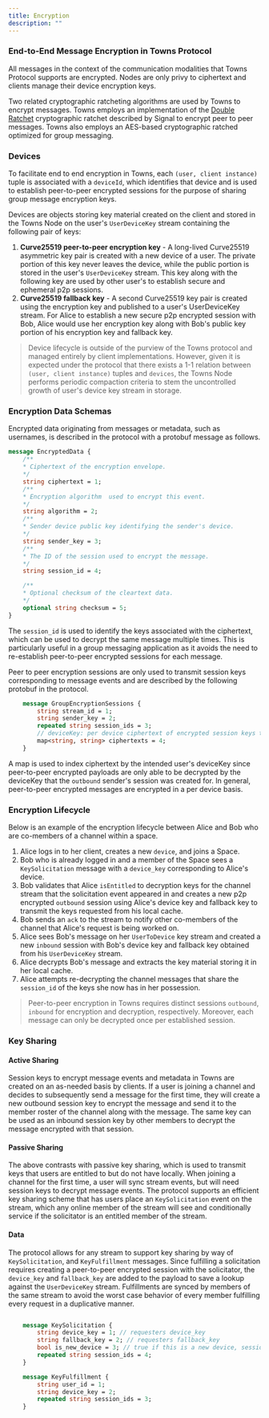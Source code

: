 ```yaml
---
title: Encryption
description: ""
---
```


### End-to-End Message Encryption in Towns Protocol

All messages in the context of the communication modalities that Towns Protocol supports are encrypted. Nodes are only privy to ciphertext and clients manage their device encryption keys.

Two related cryptographic ratcheting algorithms are used by Towns to encrypt messages. Towns employs an implementation of the [Double Ratchet](https://signal.org/docs/specifications/doubleratchet/) cryptographic ratchet described by Signal to encrypt peer to peer messages. Towns also employs an AES-based cryptographic ratched optimized for group messaging.

### Devices

To facilitate end to end encryption in Towns, each `(user, client instance)` tuple is associated with a `deviceId`, which identifies that device and is used to establish peer-to-peer encrypted sessions for the purpose of sharing group message encryption keys.

Devices are objects storing key material created on the client and stored in the Towns Node on the user's `UserDeviceKey` stream containing the following pair of keys:

1. **Curve25519 peer-to-peer encryption key** - A long-lived Curve25519 asymmetric key pair is created with a new device of a user. The private portion of this key never leaves the device, while the public portion is stored in the user's `UserDeviceKey` stream. This key along with the following key are used by other user's to establish secure and ephemeral p2p sessions.
2. **Curve25519 fallback key** - A second Curve25519 key pair is created using the encryption key and published to a user's UserDeviceKey stream. For Alice to establish a new secure p2p encrypted session with Bob, Alice would use her encryption key along with Bob's public key portion of his encryption key and fallback key.

> Device lifecycle is outside of the purview of the Towns protocol and managed entirely by client implementations. However, given it is expected under the protocol that there exists a 1-1 relation between `(user, client instance)` tuples and `devices`, the Towns Node performs periodic compaction criteria to stem the uncontrolled growth of user's device key stream in storage.

### Encryption Data Schemas

Encrypted data originating from messages or metadata, such as usernames, is described in the protocol with a protobuf message as follows.

```protobuf
message EncryptedData {
    /**
    * Ciphertext of the encryption envelope.
    */
    string ciphertext = 1;
    /**
    * Encryption algorithm  used to encrypt this event.
    */
    string algorithm = 2;
    /**
    * Sender device public key identifying the sender's device.
    */
    string sender_key = 3;
    /**
    * The ID of the session used to encrypt the message.
    */
    string session_id = 4;

    /**
    * Optional checksum of the cleartext data.
    */
    optional string checksum = 5;
}
```

The `session_id` is used to identify the keys associated with the ciphertext, which can be used to decrypt the same message multiple times. This is particularly useful in a group messaging application as it avoids the need to re-establish peer-to-peer encrypted sessions
for each message.

Peer to peer encryption sessions are only used to transmit session keys corresponding to message events and are described by the following protobuf in the protocol.

```protobuf
    message GroupEncryptionSessions {
        string stream_id = 1;
        string sender_key = 2;
        repeated string session_ids = 3;
        // deviceKey: per device ciphertext of encrypted session keys that match session_ids
        map<string, string> ciphertexts = 4;
    }
```

A map is used to index ciphertext by the intended user's deviceKey since peer-to-peer encrypted payloads are only able to be decrypted by the deviceKey that the `outbound` sender's session was created for. In general, peer-to-peer encrypted messages are encrypted in a per device basis.

### Encryption Lifecycle

Below is an example of the encryption lifecycle between Alice and Bob who are co-members of a channel within a space.

1. Alice logs in to her client, creates a new `device`, and joins a Space.
2. Bob who is already logged in and a member of the Space sees a `KeySolicitation` message with a `device_key` corresponding to Alice's device.
3. Bob validates that Alice `isEntitled` to decryption keys for the channel stream that the solicitation event appeared in and creates a new p2p encrypted `outbound` session using Alice's device key and fallback key to transmit the keys requested from his local cache.
4. Bob sends an `ack` to the stream to notify other co-members of the channel that Alice's request is being worked on.
5. Alice sees Bob's message on her `UserToDevice` key stream and created a new `inbound` session with Bob's device key and fallback key obtained from his `UserDeviceKey` stream.
6. Alice decrypts Bob's message and extracts the key material storing it in her local cache.
7. Alice attempts re-decrypting the channel messages that share the `session_id` of the keys she now has in her possession.

> Peer-to-peer encryption in Towns requires distinct sessions `outbound`, `inbound` for encryption and decryption, respectively. Moreover, each message can only be decrypted once per established session.

### Key Sharing

#### Active Sharing

Session keys to encrypt message events and metadata in Towns are created on an as-needed basis by clients. If a user is joining a channel and decides to subsequently send a message for the first time, they will create a new outbound session key to encrypt the message and send it to the member roster of the channel along with the message. The same key can be used as an inbound session key by other members to decrypt the message encrypted with that session.

#### Passive Sharing

The above contrasts with passive key sharing, which is used to transmit keys that users are entitled to but do not have locally. When joining a channel for the first time, a user will sync stream events, but will need session keys to decrypt message events. The protocol supports an efficient key sharing scheme that has users place an `KeySolicitation` event on the stream, which any online member of the stream will see and conditionally service if the solicitator is an entitled member of the stream.

#### Data

The protocol allows for any stream to support key sharing by way of `KeySolicitation`, and `KeyFulfillment` messages. Since fulfilling a solicitation requires creating a peer-to-peer encrypted session with the solicitator, the `device_key` and `fallback_key` are added to the payload to save a lookup against the `UserDeviceKey` stream. Fulfillments are synced by members of the same stream to avoid the worst case behavior of every member fulfilling every request in a duplicative manner.

```protobuf

    message KeySolicitation {
        string device_key = 1; // requesters device_key
        string fallback_key = 2; // requesters fallback_key
        bool is_new_device = 3; // true if this is a new device, session_ids will be empty
        repeated string session_ids = 4;
    }

    message KeyFulfillment {
        string user_id = 1;
        string device_key = 2;
        repeated string session_ids = 3;
    }
```
